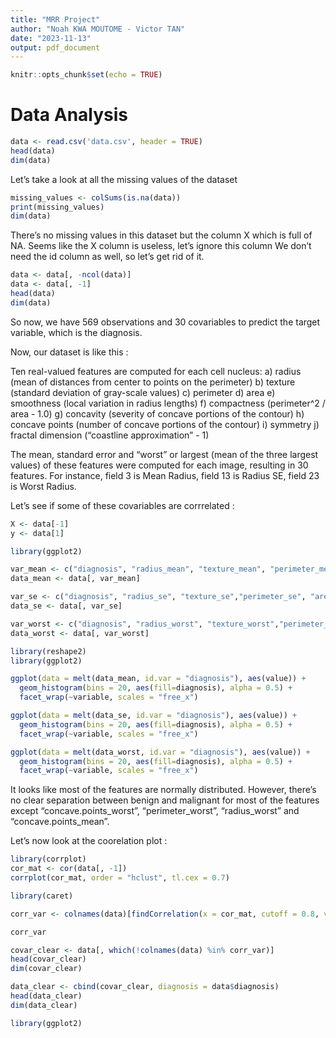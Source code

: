 ```yaml
---
title: "MRR Project"
author: "Noah KWA MOUTOME - Victor TAN"
date: "2023-11-13"
output: pdf_document
---
```


```r
knitr::opts_chunk$set(echo = TRUE)
```

# Data Analysis

```r
data <- read.csv('data.csv', header = TRUE)
head(data)
dim(data)
```
Let's take a look at all the missing values of the dataset
```r
missing_values <- colSums(is.na(data))
print(missing_values)
dim(data)
```
There's no missing values in this dataset but the column X which is full of NA.
Seems like the X column is useless, let's ignore this column
We don't need the id column as well, so let's get rid of it.
```r
data <- data[, -ncol(data)]
data <- data[, -1]
head(data)
dim(data)
```

So now, we have 569 observations and 30 covariables to predict the target variable, which is the diagnosis.

Now, our dataset is like this : 

Ten real-valued features are computed for each cell nucleus:
a) radius (mean of distances from center to points on the perimeter)
b) texture (standard deviation of gray-scale values)
c) perimeter
d) area
e) smoothness (local variation in radius lengths)
f) compactness (perimeter^2 / area - 1.0)
g) concavity (severity of concave portions of the contour)
h) concave points (number of concave portions of the contour)
i) symmetry
j) fractal dimension ("coastline approximation" - 1)

The mean, standard error and "worst" or largest (mean of the three
largest values) of these features were computed for each image,
resulting in 30 features. For instance, field 3 is Mean Radius, field
13 is Radius SE, field 23 is Worst Radius.


Let's see if some of these covariables are corrrelated :

```r
X <- data[-1]
y <- data[1]
```


```r
library(ggplot2)

var_mean <- c("diagnosis", "radius_mean", "texture_mean", "perimeter_mean", "area_mean", "smoothness_mean", "compactness_mean", "concavity_mean", "concave.points_mean", "symmetry_mean", "fractal_dimension_mean")
data_mean <- data[, var_mean]

var_se <- c("diagnosis", "radius_se", "texture_se","perimeter_se", "area_se", "smoothness_se", "compactness_se", "concavity_se", "concave.points_se", "symmetry_se", "fractal_dimension_se" )
data_se <- data[, var_se]

var_worst <- c("diagnosis", "radius_worst", "texture_worst","perimeter_worst", "area_worst", "smoothness_worst", "compactness_worst", "concavity_worst", "concave.points_worst", "symmetry_worst", "fractal_dimension_worst" )
data_worst <- data[, var_worst]
```

```r
library(reshape2)
library(ggplot2)

ggplot(data = melt(data_mean, id.var = "diagnosis"), aes(value)) +
  geom_histogram(bins = 20, aes(fill=diagnosis), alpha = 0.5) +
  facet_wrap(~variable, scales = "free_x")

ggplot(data = melt(data_se, id.var = "diagnosis"), aes(value)) +
  geom_histogram(bins = 20, aes(fill=diagnosis), alpha = 0.5) +
  facet_wrap(~variable, scales = "free_x")

ggplot(data = melt(data_worst, id.var = "diagnosis"), aes(value)) +
  geom_histogram(bins = 20, aes(fill=diagnosis), alpha = 0.5) +
  facet_wrap(~variable, scales = "free_x")
```


It looks like most of the features are normally distributed.
However, there's no clear separation between benign and malignant for most of the features except "concave.points_worst", "perimeter_worst", "radius_worst" and "concave.points_mean".

Let's now look at the coorelation plot :

```r
library(corrplot)
cor_mat <- cor(data[, -1])
corrplot(cor_mat, order = "hclust", tl.cex = 0.7) 
```

```r
library(caret)

corr_var <- colnames(data)[findCorrelation(x = cor_mat, cutoff = 0.8, verbose = TRUE)]
```

```r
corr_var
```

```r
covar_clear <- data[, which(!colnames(data) %in% corr_var)]
head(covar_clear)
dim(covar_clear)
```

```r
data_clear <- cbind(covar_clear, diagnosis = data$diagnosis)
head(data_clear)
dim(data_clear)
```

```r
library(ggplot2)

```

